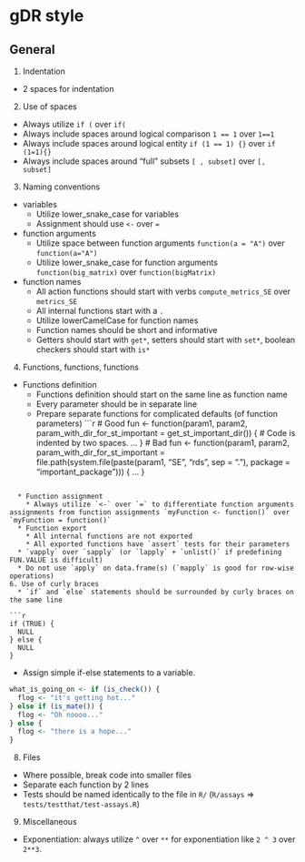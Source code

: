 # gDR style

## General

1. Indentation
  * 2 spaces for indentation
2. Use of spaces
  * Always utilize `if (` over `if(`
  * Always include spaces around logical comparison `1 == 1` over `1==1`
  * Always include spaces around logical entity `if (1 == 1) {}` over `if (1=1){}`
  * Always include spaces around "full" subsets `[ , subset]` over `[, subset]`
3. Naming conventions
  * variables
    * Utilize lower_snake_case for variables
    * Assignment should use `<-` over `=`
  * function arguments
    * Utilize space between function arguments `function(a = "A")` over `function(a="A")`
    * Utilize lower_snake_case for function arguments `function(big_matrix)` over `function(bigMatrix)`
  * function names
    * All action functions should start with verbs `compute_metrics_SE` over `metrics_SE`
    * All internal functions start with a `.`
    * Utilize lowerCamelCase for function names
    * Function names should be short and informative
    * Getters should start with `get*`, setters should start with `set*`, boolean checkers should start with `is*`
4. Functions, functions, functions
  * Functions definition
    * Functions definition should start on the same line as function name
    * Every parameter should be in separate line
    * Prepare separate functions for complicated defaults (of function parameters)
```r
 # Good
fun <- function(param1,
                param2,
                param_with_dir_for_st_important = get_st_important_dir()) {
  # Code is indented by two spaces.
  ...
}
 # Bad
fun <- function(param1, param2, param_with_dir_for_st_important = file.path(system.file(paste(param1, "SE", "rds", sep = "."), package = "important_package"))) {
  ...
}

```

  * Function assignment
    * Always utilize `<-` over `=` to differentiate function arguments assignments from function assignments `myFunction <- function()` over `myFunction = function()`
  * Function export
    * All internal functions are not exported
    * All exported functions have `assert` tests for their parameters
  * `vapply` over `sapply` (or `lapply` + `unlist()` if predefining FUN.VALUE is difficult)
  * Do not use `apply` on data.frame(s) (`mapply` is good for row-wise operations) 
6. Use of curly braces
  * `if` and `else` statements should be surrounded by curly braces on the same line

```r
if (TRUE) {
  NULL
} else {
  NULL
}
```

  * Assign simple if-else statements to a variable.
```r
what_is_going_on <- if (is_check()) {
  flog <- "it's getting hot..."
} else if (is_mate()) {
  flog <- "Oh noooo..."
} else {
  flog <- "there is a hope..."
}
```

8. Files
  * Where possible, break code into smaller files
  * Separate each function by 2 lines
  * Tests should be named identically to the file in `R/` (`R/assays` => `tests/testthat/test-assays.R`)
9. Miscellaneous
  * Exponentiation: always utilize `^` over `**` for exponentiation like `2 ^ 3` over `2**3`.
